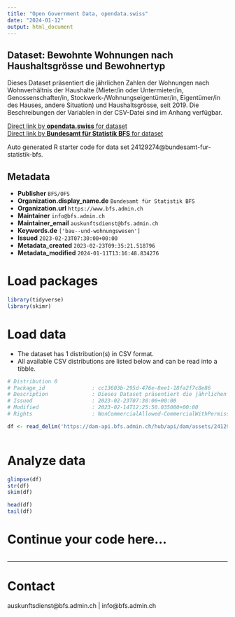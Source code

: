 ```yaml
---
title: "Open Government Data, opendata.swiss"
date: "2024-01-12"
output: html_document
---
```


## Dataset: Bewohnte Wohnungen nach Haushaltsgrösse und Bewohnertyp

Dieses Dataset präsentiert die jährlichen Zahlen der Wohnungen nach Wohnverhältnis der Haushalte (Mieter/in oder Untermieter/in, Genossenschafter/in, Stockwerk-/Wohnungseigentümer/in, Eigentümer/in des Hauses, andere Situation) und Haushaltsgrösse, seit 2019. Die Beschreibungen der Variablen in der CSV-Datei sind im Anhang verfügbar.

[Direct link by **opendata.swiss** for dataset](https://opendata.swiss/de/dataset/bewohnte-wohnungen-nach-haushaltsgrosse-und-bewohnertyp4)<br>
[Direct link by **Bundesamt für Statistik BFS** for dataset](https://www.bfs.admin.ch/asset/de/ts-x-09.03.02.01.07)

Auto generated R starter code for data set 24129274@bundesamt-fur-statistik-bfs.

## Metadata

- **Publisher** `BFS/OFS`
- **Organization.display_name.de** `Bundesamt für Statistik BFS`
- **Organization.url** `https://www.bfs.admin.ch`
- **Maintainer** `info@bfs.admin.ch`
- **Maintainer_email** `auskunftsdienst@bfs.admin.ch`
- **Keywords.de** `['bau--und-wohnungswesen']`
- **Issued** `2023-02-23T07:30:00+00:00`
- **Metadata_created** `2023-02-23T09:35:21.518796`
- **Metadata_modified** `2024-01-11T13:16:48.834276`


# Load packages

```r

library(tidyverse)
library(skimr)

```

# Load data

-   The dataset has 1 distribution(s) in CSV format.
-   All available CSV distributions are listed below and can be read into a tibble.

```r

# Distribution 0
# Package_id               : cc13603b-295d-476e-8ee1-18fa2f7c8e86
# Description              : Dieses Dataset präsentiert die jährlichen Zahlen der Wohnungen nach Wohnverhältnis der Haushalte (Mieter/in oder Untermieter/in, Genossenschafter/in, Stockwerk-/Wohnungseigentümer/in, Eigentümer/in des Hauses, andere Situation) und Haushaltsgrösse, seit 2019. Die Beschreibungen der Variablen in der CSV-Datei sind im Anhang verfügbar.
# Issued                   : 2023-02-23T07:30:00+00:00
# Modified                 : 2023-02-14T12:25:50.035000+00:00
# Rights                   : NonCommercialAllowed-CommercialWithPermission-ReferenceRequired

df <- read_delim('https://dam-api.bfs.admin.ch/hub/api/dam/assets/24129278/master')



```

# Analyze data

```r

glimpse(df)
str(df)
skim(df)

head(df)
tail(df)

```

# Continue your code here...

```r

```

------------------------------------------------------------------------

# Contact

auskunftsdienst@bfs.admin.ch | info@bfs.admin.ch

